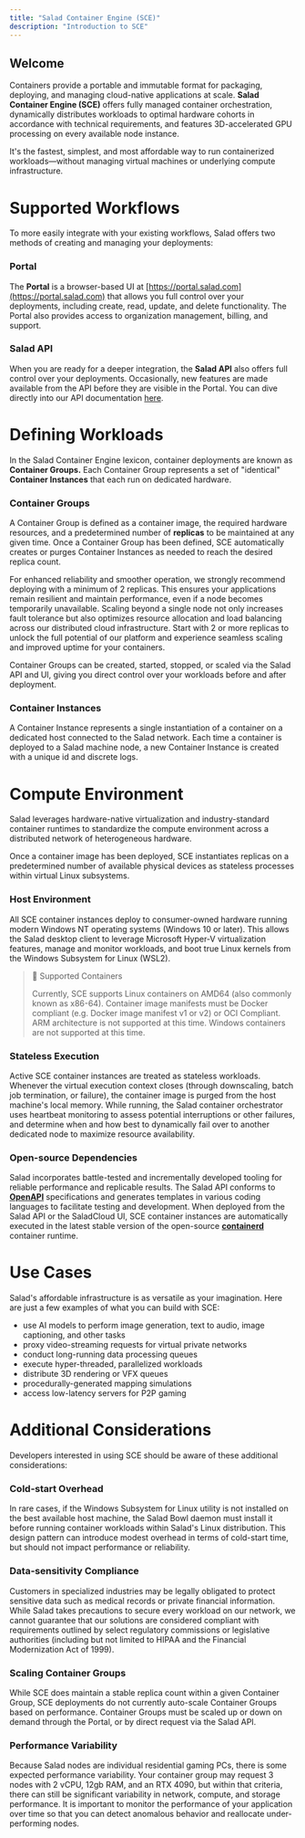 ```yaml
---
title: "Salad Container Engine (SCE)"
description: "Introduction to SCE"
---
```


## Welcome

Containers provide a portable and immutable format for packaging, deploying, and managing cloud-native applications at scale. **Salad Container Engine (SCE)** offers fully managed container orchestration, dynamically distributes workloads to optimal hardware cohorts in accordance with technical requirements, and features 3D-accelerated GPU processing on every available node instance.

It's the fastest, simplest, and most affordable way to run containerized workloads—without managing virtual machines or underlying compute infrastructure.

# Supported Workflows

To more easily integrate with your existing workflows, Salad offers two methods of creating and managing your deployments:

### Portal

The **Portal** is a browser-based UI at [https://portal.salad.com](https://portal.salad.com) that allows you full control over your deployments, including create, read, update, and delete functionality. The Portal also provides access to organization management, billing, and support.

### Salad API

When you are ready for a deeper integration, the **Salad API** also offers full control over your deployments. Occasionally, new features are made available from the API before they are visible in the Portal. You can dive directly into our API documentation [here](https://docs.salad.com/reference/api-reference).

# Defining Workloads

In the Salad Container Engine lexicon, container deployments are known as **Container Groups.** Each Container Group represents a set of "identical" **Container Instances** that each run on dedicated hardware.

### Container Groups

A Container Group is defined as a container image, the required hardware resources, and a predetermined number of **replicas** to be maintained at any given time. Once a Container Group has been defined, SCE automatically creates or purges Container Instances as needed to reach the desired replica count.

For enhanced reliability and smoother operation, we strongly recommend deploying with a minimum of 2 replicas. This ensures your applications remain resilient and maintain performance, even if a node becomes temporarily unavailable. Scaling beyond a single node not only increases fault tolerance but also optimizes resource allocation and load balancing across our distributed cloud infrastructure. Start with 2 or more replicas to unlock the full potential of our platform and experience seamless scaling and improved uptime for your containers.

Container Groups can be created, started, stopped, or scaled via the Salad API and UI, giving you direct control over your workloads before and after deployment.

### Container Instances

A Container Instance represents a single instantiation of a container on a dedicated host connected to the Salad network. Each time a container is deployed to a Salad machine node, a new Container Instance is created with a unique id and discrete logs.

# Compute Environment

Salad leverages hardware-native virtualization and industry-standard container runtimes to standardize the compute environment across a distributed network of heterogeneous hardware.

Once a container image has been deployed, SCE instantiates replicas on a predetermined number of available physical devices as stateless processes within virtual Linux subsystems.

### Host Environment

All SCE container instances deploy to consumer-owned hardware running modern Windows NT operating systems (Windows 10 or later). This allows the Salad desktop client to leverage Microsoft Hyper-V virtualization features, manage and monitor workloads, and boot true Linux kernels from the Windows Subsystem for Linux (WSL2).

> 📘 Supported Containers
>
> Currently, SCE supports Linux containers on AMD64 (also commonly known as x86-64). Container image manifests must be Docker compliant (e.g. Docker image manifest v1 or v2) or OCI Compliant. ARM architecture is not supported at this time. Windows containers are not supported at this time.

### Stateless Execution

Active SCE container instances are treated as stateless workloads. Whenever the virtual execution context closes (through downscaling, batch job termination, or failure), the container image is purged from the host machine's local memory. While running, the Salad container orchestrator uses heartbeat monitoring to assess potential interruptions or other failures, and determine when and how best to dynamically fail over to another dedicated node to maximize resource availability.

### Open-source Dependencies

Salad incorporates battle-tested and incrementally developed tooling for reliable performance and replicable results. The Salad API conforms to **[OpenAPI](https://www.openapis.org/)** specifications and generates templates in various coding languages to facilitate testing and development. When deployed from the Salad API or the SaladCloud UI, SCE container instances are automatically executed in the latest stable version of the open-source **[containerd](https://containerd.io/)** container runtime.

# Use Cases

Salad's affordable infrastructure is as versatile as your imagination. Here are just a few examples of what you can build with SCE:

- use AI models to perform image generation, text to audio, image captioning, and other tasks
- proxy video-streaming requests for virtual private networks
- conduct long-running data processing queues
- execute hyper-threaded, parallelized workloads
- distribute 3D rendering or VFX queues
- procedurally-generated mapping simulations
- access low-latency servers for P2P gaming

# Additional Considerations

Developers interested in using SCE should be aware of these additional considerations:

### Cold-start Overhead

In rare cases, if the Windows Subsystem for Linux utility is not installed on the best available host machine, the Salad Bowl daemon must install it before running container workloads within Salad's Linux distribution. This design pattern can introduce modest overhead in terms of cold-start time, but should not impact performance or reliability.

### Data-sensitivity Compliance

Customers in specialized industries may be legally obligated to protect sensitive data such as medical records or private financial information. While Salad takes precautions to secure every workload on our network, we cannot guarantee that our solutions are considered compliant with requirements outlined by select regulatory commissions or legislative authorities (including but not limited to HIPAA and the Financial Modernization Act of 1999).

### Scaling Container Groups

While SCE does maintain a stable replica count within a given Container Group, SCE deployments do not currently auto-scale Container Groups based on performance. Container Groups must be scaled up or down on demand through the Portal, or by direct request via the Salad API.

### Performance Variability

Because Salad nodes are individual residential gaming PCs, there is some expected performance variability. Your container group may request 3 nodes with 2 vCPU, 12gb RAM, and an RTX 4090, but within that criteria, there can still be significant variability in network, compute, and storage performance. It is important to monitor the performance of your application over time so that you can detect anomalous behavior and reallocate under-performing nodes.


<br>